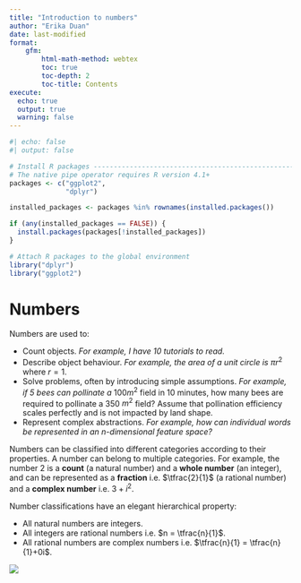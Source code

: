```yaml
---
title: "Introduction to numbers" 
author: "Erika Duan"
date: last-modified
format: 
    gfm:
        html-math-method: webtex   
        toc: true
        toc-depth: 2   
        toc-title: Contents  
execute:   
  echo: true     
  output: true   
  warning: false  
---
```


```r
#| echo: false
#| output: false

# Install R packages -----------------------------------------------------------
# The native pipe operator requires R version 4.1+ 
packages <- c("ggplot2",
              "dplyr")

installed_packages <- packages %in% rownames(installed.packages())

if (any(installed_packages == FALSE)) {
  install.packages(packages[!installed_packages])
}

# Attach R packages to the global environment
library("dplyr")
library("ggplot2")
```

# Numbers

Numbers are used to:

-   Count objects. *For example, I have 10 tutorials to read.*\
-   Describe object behaviour. *For example, the area of a unit circle is* $\pi r^2$ where $r = 1$.\
-   Solve problems, often by introducing simple assumptions. *For example, if 5 bees can pollinate a* $100 m^2$ field in 10 minutes, how many bees are required to pollinate a 350 $m^2$ field? Assume that pollination efficiency scales perfectly and is not impacted by land shape.\
-   Represent complex abstractions. *For example, how can individual words be represented in an n-dimensional feature space?*

Numbers can be classified into different categories according to their properties. A number can belong to multiple categories. For example, the number 2 is a **count** (a natural number) and a **whole number** (an integer), and can be represented as a **fraction** i.e. $\tfrac{2}{1}$ (a rational number) and a **complex number** i.e. $3+i^2$.

Number classifications have an elegant hierarchical property:

-   All natural numbers are integers.\
-   All integers are rational numbers i.e. $n = \tfrac{n}{1}$.\
-   All rational numbers are complex numbers i.e. $\tfrac{n}{1} = \tfrac{n}{1}+0i$.

![](../figures/numbers-categories.svg)
